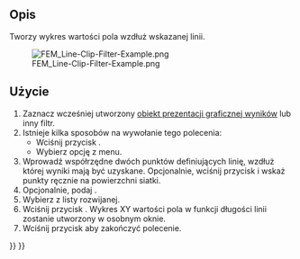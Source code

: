<languages/>

{{Docnav
|[[FEM_PostFilterGlyph/pl|Filtr symboli]]
|[[FEM_PostFilterLinearizedStresses/pl|Wykres linearyzacji naprężeń]]
|[[FEM_Workbench/pl|środowisko pracy MES]]
|IconL=FEM_PostFilterGlyph.svg
|IconR=FEM_PostFilterLinearizedStresses.svg
|IconC=Workbench_FEM.svg
}}

{{GuiCommand/pl
|Name=FEM PostFilterDataAlongLine
|Name/pl=MES: Filtr przycięcia linią
|MenuLocation=Wyniki → Filtr przycięcia linią
|Workbenches=[[FEM_Workbench/pl|MES]]
|SeeAlso=[[FEM_PostPipelineFromResult/pl|Prezentacja graficzna wyników]], [[FEM_tutorial/pl|Poradnik MES]]
}}

<span id="Description"></span>
==Opis==

Tworzy wykres wartości pola wzdłuż wskazanej linii.

[[File:FEM_Line-Clip-Filter-Example.png]]

{{Caption|Filtr przycięcia linią w [[FEM_PostFilterClipRegion/pl|filtrze przycięcia obszaru]].<br>
Filtr przycięcia obszaru jest półprzezroczysty.<br>
Część linii poza filtrem przycięcia obszaru jest ustawiona na wartość zero i dlatego wyświetla się na niebiesko.}}

<span id="Usage"></span>
==Użycie==

# Zaznacz wcześniej utworzony [[FEM_PostPipelineFromResult/pl|obiekt prezentacji graficznej wyników]] lub inny filtr.
# Istnieje kilka sposobów na wywołanie tego polecenia:
#* Wciśnij przycisk {{Button|[[Image:FEM_PostFilterDataAlongLine.svg|16px]] [[FEM_PostFilterDataAlongLine/pl|Filtr przycięcia linią]]}}.
#* Wybierz opcję {{MenuCommand|Wyniki → [[Image:FEM_PostFilterDataAlongLine.svg|16px]] Filtr przycięcia linią}} z menu.
# Wprowadź współrzędne dwóch punktów definiujących linię, wzdłuż której wyniki mają być uzyskane. Opcjonalnie, wciśnij przycisk {{Button|Wybierz punkty}} i wskaż punkty ręcznie na powierzchni siatki.
# Opcjonalnie, podaj {{MenuCommand|Rozdzielczość}}.
# Wybierz {{MenuCommand|Pole}} z listy rozwijanej.
# Wciśnij przycisk {{Button|Utwórzy wykres}}. Wykres XY wartości pola w funkcji długości linii zostanie utworzony w osobnym oknie.
# Wciśnij przycisk {{Button|OK}} aby zakończyć polecenie.


{{Docnav
|[[FEM_PostFilterGlyph/pl|Filtr symboli]]
|[[FEM_PostFilterLinearizedStresses/pl|Wykres linearyzacji naprężeń]]
|[[FEM_Workbench/pl|środowisko pracy MES]]
|IconL=FEM_PostFilterGlyph.svg
|IconR=FEM_PostFilterLinearizedStresses.svg
|IconC=Workbench_FEM.svg
}}

{{FEM_Tools_navi{{#translation:}}}}
{{Userdocnavi{{#translation:}}}}